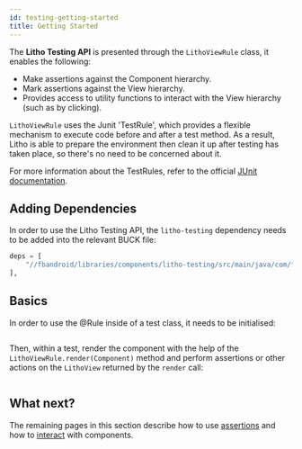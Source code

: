 ```yaml
---
id: testing-getting-started
title: Getting Started
---
```



The **Litho Testing API** is presented through the `LithoViewRule` class, it enables the following:

- Make assertions against the Component hierarchy.
- Mark assertions against the View hierarchy.
- Provides access to utility functions to interact with the View hierarchy (such as by clicking).

`LithoViewRule` uses the Junit 'TestRule', which provides a flexible mechanism to execute code before and after a test method. As a result, Litho is able to prepare the environment then clean it up after testing has taken place, so there's no need to be concerned about it.

For more information about the TestRules, refer to the official [JUnit documentation](https://junit.org/junit4/javadoc/4.12/org/junit/rules/TestRule.html).

## Adding Dependencies

In order to use the Litho Testing API, the `litho-testing` dependency needs to be added into the relevant BUCK file:

```python title="BUCK"
deps = [
    "//fbandroid/libraries/components/litho-testing/src/main/java/com/facebook/litho/testing:testing"
],
```

## Basics

In order to use the @Rule inside of a test class, it needs to be initialised:

```kotlin file=litho-core/src/test/kotlin/com/facebook/litho/examples/LithoTestRuleExampleTest.kt start=start_example end=end_example
```

Then, within a test, render the component with the help of the `LithoViewRule.render(Component)` method and perform assertions or other actions on the `LithoView` returned by the `render` call:

```kotlin file=litho-core/src/test/kotlin/com/facebook/litho/examples/LithoTestRuleExampleTest.kt start=start_render_example end=end_render_example
```

## What next?

The remaining pages in this section describe how to use [assertions](testing-assertions.mdx) and how to [interact](testing-actions.mdx) with components.
